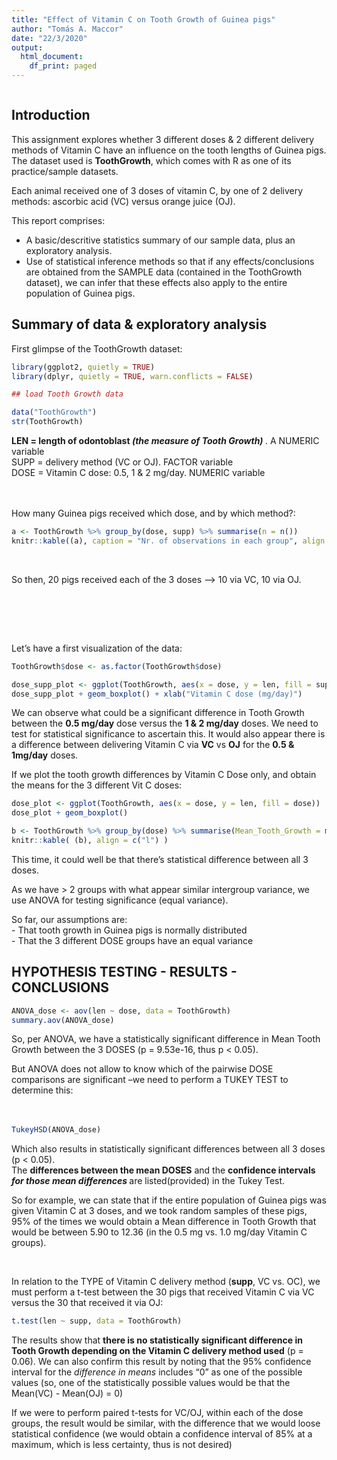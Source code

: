 ```yaml
---
title: "Effect of Vitamin C on Tooth Growth of Guinea pigs"
author: "Tomás A. Maccor"
date: "22/3/2020"
output:
  html_document:
    df_print: paged
---
```


```r
```

## Introduction

This assignment explores whether 3 different doses & 2 different delivery methods of Vitamin C have an influence on the tooth lengths of Guinea pigs. The dataset used is **ToothGrowth**, which comes with R as one of its practice/sample datasets. 

Each animal received one of 3 doses of vitamin C, by one of 2 delivery methods: ascorbic acid (VC) versus orange juice (OJ).

This report comprises:

- A basic/descritive statistics summary of our sample data, plus an exploratory analysis.
- Use of statistical inference methods so that if any effects/conclusions are obtained from the SAMPLE data (contained in the ToothGrowth dataset), we can infer that these effects also apply to the entire population of Guinea pigs.


## Summary of data & exploratory analysis
First glimpse of the ToothGrowth dataset:

```r
library(ggplot2, quietly = TRUE)
library(dplyr, quietly = TRUE, warn.conflicts = FALSE)

## load Tooth Growth data

data("ToothGrowth")
str(ToothGrowth)
```

**LEN = length of odontoblast *(the measure of Tooth Growth)* **.  A NUMERIC variable   
SUPP = delivery method (VC or OJ).   FACTOR variable  
DOSE = Vitamin C dose: 0.5, 1 & 2 mg/day.    NUMERIC variable   
\  
\  
\
\  


How many Guinea pigs received which dose, and by which method?:

```r
a <- ToothGrowth %>% group_by(dose, supp) %>% summarise(n = n())
knitr::kable((a), caption = "Nr. of observations in each group", align = c("l") )
```

\  

So then, 20 pigs received each of the 3 doses ---> 10 via VC, 10 via OJ.

\   
\   


\  

Let's have a first visualization of the data:

```r
ToothGrowth$dose <- as.factor(ToothGrowth$dose)

dose_supp_plot <- ggplot(ToothGrowth, aes(x = dose, y = len, fill = supp))
dose_supp_plot + geom_boxplot() + xlab("Vitamin C dose (mg/day)")
```

We can observe what could be a significant difference in Tooth Growth between the **0.5 mg/day** dose versus the **1 & 2 mg/day** doses. 
We need to test for statistical significance to ascertain this.
It would also appear there is a difference between delivering Vitamin C via **VC** vs **OJ** for the **0.5 & 1mg/day** doses.

\break

If we plot the tooth growth differences by Vitamin C Dose only, and obtain the means for the 3 different Vit C doses:

```r
dose_plot <- ggplot(ToothGrowth, aes(x = dose, y = len, fill = dose))
dose_plot + geom_boxplot()
```

```r
b <- ToothGrowth %>% group_by(dose) %>% summarise(Mean_Tooth_Growth = mean(len))
knitr::kable( (b), align = c("l") )
```

This time, it could well be that there's statistical difference between all 3 doses.

As we have > 2 groups with what appear similar intergroup variance, we use ANOVA for testing significance (equal variance).

So far, our assumptions are:   
- That tooth growth in Guinea pigs is normally distributed   
- That the 3 different DOSE groups have an equal variance

\break

## HYPOTHESIS TESTING - RESULTS - CONCLUSIONS

```r
ANOVA_dose <- aov(len ~ dose, data = ToothGrowth)
summary.aov(ANOVA_dose)
```

So, per ANOVA, we have a statistically significant difference in Mean Tooth Growth between the 3 DOSES (p = 9.53e-16, thus p < 0.05).

But ANOVA does not allow to know which of the pairwise DOSE comparisons are significant  --we need to perform a TUKEY TEST to determine this:   
\   
\  



```r
TukeyHSD(ANOVA_dose)
```

Which also results in statistically significant differences between all 3 doses (p < 0.05).   
The **differences between the mean DOSES** and the **confidence intervals *for those mean differences* ** are listed(provided) in the Tukey Test.

So for example, we can state that if the entire population of Guinea pigs was given Vitamin C at 3 doses, and we took random samples of these pigs, 95% of the times we would obtain a Mean difference in Tooth Growth that would be between 5.90 to 12.36 (in the 0.5 mg vs. 1.0 mg/day Vitamin C groups). 

\break
\  

In relation to the TYPE of Vitamin C delivery method (**supp**, VC vs. OC), we must perform a t-test between the 30 pigs that received Vitamin C via VC versus the 30 that received it via OJ:

```r
t.test(len ~ supp, data = ToothGrowth)

```

The results show that **there is no statistically significant difference in Tooth Growth depending on the Vitamin C delivery method used** (p = 0.06). We can also confirm this result by noting that the 95% confidence interval for the *difference in means* includes "0" as one of the possible values (so, one of the statistically possible values would be that the Mean(VC) - Mean(OJ) = 0)
\   

If we were to perform paired t-tests for VC/OJ, within each of the dose groups, the result would be similar, with the difference that we would loose statistical confidence (we would obtain a confidence interval of 85% at a maximum, which is less certainty, thus is not desired)

